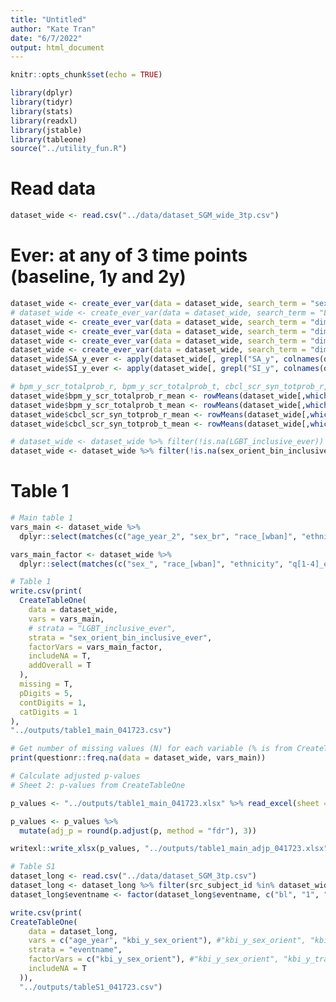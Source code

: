 ```yaml
---
title: "Untitled"
author: "Kate Tran"
date: "6/7/2022"
output: html_document
---
```


```r
knitr::opts_chunk$set(echo = TRUE)
```

```r
library(dplyr)
library(tidyr)
library(stats)
library(readxl)
library(jstable)
library(tableone)
source("../utility_fun.R")
```

# Read data
```r
dataset_wide <- read.csv("../data/dataset_SGM_wide_3tp.csv")
```

# Ever: at any of 3 time points (baseline, 1y and 2y)
```r
dataset_wide <- create_ever_var(data = dataset_wide, search_term = "sex_orient_bin_inclusive_", new_col_name = "sex_orient_bin_inclusive_ever")
# dataset_wide <- create_ever_var(data = dataset_wide, search_term = "LGBT_inclusive_", new_col_name = "LGBT_inclusive_ever")
dataset_wide <- create_ever_var(data = dataset_wide, search_term = "dim_yesno_q1_", new_col_name = "dim_yesno_q1_ever")
dataset_wide <- create_ever_var(data = dataset_wide, search_term = "dim_yesno_q2_", new_col_name = "dim_yesno_q2_ever")
dataset_wide <- create_ever_var(data = dataset_wide, search_term = "dim_yesno_q3_", new_col_name = "dim_yesno_q3_ever")
dataset_wide <- create_ever_var(data = dataset_wide, search_term = "dim_yesno_q4_", new_col_name = "dim_yesno_q4_ever")
dataset_wide$SA_y_ever <- apply(dataset_wide[, grepl("SA_y", colnames(dataset_wide))], 1, function(x) {any(x == 1)*1})
dataset_wide$SI_y_ever <- apply(dataset_wide[, grepl("SI_y", colnames(dataset_wide))], 1, function(x) {any(x == 1)*1})
```

```r
# bpm_y_scr_totalprob_r, bpm_y_scr_totalprob_t, cbcl_scr_syn_totprob_r, cbcl_scr_syn_totprob_t: mean
dataset_wide$bpm_y_scr_totalprob_r_mean <- rowMeans(dataset_wide[,which(grepl("bpm_y_scr_totalprob_r", colnames(dataset_wide)))], na.rm = T)
dataset_wide$bpm_y_scr_totalprob_t_mean <- rowMeans(dataset_wide[,which(grepl("bpm_y_scr_totalprob_t", colnames(dataset_wide)))], na.rm = T)
dataset_wide$cbcl_scr_syn_totprob_r_mean <- rowMeans(dataset_wide[,which(grepl("cbcl_scr_syn_totprob_r", colnames(dataset_wide)))], na.rm = T)
dataset_wide$cbcl_scr_syn_totprob_t_mean <- rowMeans(dataset_wide[,which(grepl("cbcl_scr_syn_totprob_t", colnames(dataset_wide)))], na.rm = T)

# dataset_wide <- dataset_wide %>% filter(!is.na(LGBT_inclusive_ever))
dataset_wide <- dataset_wide %>% filter(!is.na(sex_orient_bin_inclusive_ever))
```

# Table 1
```r
# Main table 1
vars_main <- dataset_wide %>% 
  dplyr::select(matches(c("age_year_2", "sex_br", "race_[wban]", "ethnicity", "income_2", "q3_e", "so_fac", "q[124]_e", "harm_2", "bully", "t_mean", "S[IA]_y_ever"))) %>% names() #"victim_2", "race_[wbanom], "_perc$", 

vars_main_factor <- dataset_wide %>% 
  dplyr::select(matches(c("sex_", "race_[wban]", "ethnicity", "q[1-4]_e", "harm_2", "S[IA]_y_ever"))) %>% names()
```

``` r
# Table 1
write.csv(print(
  CreateTableOne(
    data = dataset_wide,
    vars = vars_main,
    # strata = "LGBT_inclusive_ever",
    strata = "sex_orient_bin_inclusive_ever",
    factorVars = vars_main_factor,
    includeNA = T,
    addOverall = T
  ),
  missing = T,
  pDigits = 5,
  contDigits = 1,
  catDigits = 1
),
"../outputs/table1_main_041723.csv")

# Get number of missing values (N) for each variable (% is from CreateTableOne function)
print(questionr::freq.na(data = dataset_wide, vars_main))
```

```r
# Calculate adjusted p-values
# Sheet 2: p-values from CreateTableOne

p_values <- "../outputs/table1_main_041723.xlsx" %>% read_excel(sheet = 2)

p_values <- p_values %>%
  mutate(adj_p = round(p.adjust(p, method = "fdr"), 3))

writexl::write_xlsx(p_values, "../outputs/table1_main_adjp_041723.xlsx")
```

```r
# Table S1
dataset_long <- read.csv("../data/dataset_SGM_3tp.csv")
dataset_long <- dataset_long %>% filter(src_subject_id %in% dataset_wide$src_subject_id)
dataset_long$eventname <- factor(dataset_long$eventname, c("bl", "1", "2"))

write.csv(print(
CreateTableOne(
    data = dataset_long,
    vars = c("age_year", "kbi_y_sex_orient"), #"kbi_y_sex_orient", "kbi_y_trans_id", "LGBT_inclusive", "sex_orient_bin_inclusive"
    strata = "eventname",
    factorVars = c("kbi_y_sex_orient"), #"kbi_y_sex_orient", "kbi_y_trans_id", "LGBT_inclusive",  "sex_orient_bin_inclusive"
    includeNA = T
  )),
  "../outputs/tableS1_041723.csv")

```
